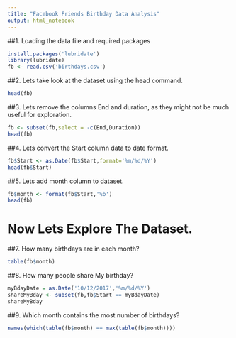 ```yaml
---
title: "Facebook Friends Birthday Data Analysis"
output: html_notebook
---
```


##1. Loading the data file and required packages
```r
install.packages('lubridate')
library(lubridate)
fb <- read.csv('birthdays.csv')
```

##2. Lets take look at the dataset using the head command.
```r
head(fb)
```

##3. Lets remove the columns End and duration, as they might not be much useful for exploration.
```r
fb <- subset(fb,select = -c(End,Duration))
head(fb)
```

##4. Lets convert the Start column data to date format.
```r
fb$Start <- as.Date(fb$Start,format='%m/%d/%Y')
head(fb$Start)
```

##5. Lets add month column to dataset.
```r
fb$month <- format(fb$Start,'%b')
head(fb)
```

# Now Lets Explore The Dataset.

##7. How many birthdays are in each month?
```r
table(fb$month)
```

##8. How many people share My birthday?
```r
myBdayDate = as.Date('10/12/2017','%m/%d/%Y')
shareMyBday <- subset(fb,fb$Start == myBdayDate)
shareMyBday
```

##9. Which month contains the most number of birthdays?
```r
names(which(table(fb$month) == max(table(fb$month))))
```